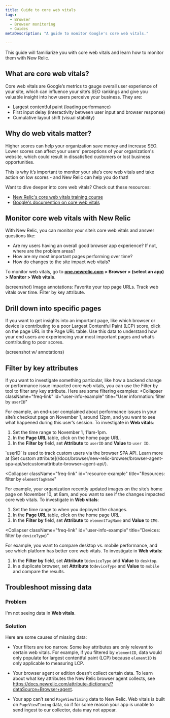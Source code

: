 ```yaml
---
title: Guide to core web vitals
tags:
  - Browser
  - Browser monitoring
  - Guides
metaDescription: "A guide to monitor Google's core web vitals."

---
```


This guide will familiarize you with core web vitals and learn how to monitor them with New Relic. 

## What are core web vitals?

Core web vitals are Google’s metrics to gauge overall user experience of your site, which can influence your site’s SEO rankings and give you valuable insight into how users perceive your business. They are:

* Largest contentful paint (loading performance)
* First input delay (interactivity between user input and browser response)
* Cumulative layout shift (visual stability)

## Why do web vitals matter? 

Higher scores can help your organization save money and increase SEO. Lower scores can affect your users' perceptions of your organization's website, which could result in dissatisfied customers or lost business opportunities. 

This is why it’s important to monitor your site’s core web vitals and take action on low scores - and New Relic can help you do that! 

Want to dive deeper into core web vitals? Check out these resources:
* [New Relic's core web vitals training course](https://learn.newrelic.com/self-paced-core-web-vitals/)
* [Google's documention on core web vitals](https://web.dev/vitals/)

## Monitor core web vitals with New Relic

With New Relic, you can monitor your site’s core web vitals and answer questions like:
* Are my users having an overall good browser app experience? If not, where are the problem areas?
* How are my most important pages performing over time?
* How do changes to the site impact web vitals?

To monitor web vitals, go to **[one.newrelic.com](https://one.newrelic.com/all-capabilities) > Browser > (select an app) > Monitor > Web vitals**. 

(screenshot) Image annotations: Favorite your top page URLs. Track web vitals over time. Filter by key attribute.

## Drill down into specific pages
If you want to get insights into an important page, like which browser or device is contributing to a poor Largest Contentful Paint (LCP) score, click on the page URL in the Page URL table. Use this data to understand how your end users are experiencing your most important pages and what’s contributing to poor scores. 

(screenshot w/ annotations)

## Filter by key attributes
If you want to investigate something particular, like how a backend change or performance issue impacted core web vitals, you can use the Filter by tool to filter any key attribute. 
Here are some filtering examples:
<CollapserGroup>
  <Collapser
    className="freq-link"
    id="user-info-example"
    title="User information: filter by `userID`"
  >
For example, an end-user complained about performance issues in your site’s checkout page on November 1, around 12pm, and you want to see what happened during this user’s session. To investigate in **Web vitals**:
1. Set the time range to November 1, 11am-1pm. 
2. In the **Page URL** table, click on the home page URL.
3. In the **Filter by** field, set **Attribute** to `userID` and **Value** to `user ID`.
  <Callout variant="tip">
  `userID` is used to track custom users via the browser SPA API. Learn more at [Set custom attribute](/docs/browser/new-relic-browser/browser-agent-spa-api/setcustomattribute-browser-agent-api/).
  </Callout> 
  </Collapser>

  <Collapser
    className="freq-link"
    id="resource-example"
    title="Resources: filter by `elementTagName`"
  >
  For example, your organization recently updated images on the site’s home page on November 10, at 8am, and you want to see if the changes impacted core web vitals. To investigate in **Web vitals**:
1. Set the time range to when you deployed the changes.
2. In the **Page URL** table, click on the home page URL.
3. In the **Filter by** field, set **Attribute** to `elementTagName` and **Value** to `IMG`.
  </Collapser>

   <Collapser
    className="freq-link"
    id="user-info-example"
    title="Devices: filter by `deviceType`)"
  >
  For example, you want to compare desktop vs. mobile performance, and see which platform has better core web vitals. To investigate in **Web vitals**:
1. In the **Filter by** field, set **Attribute** to`deviceType` and **Value** to `desktop`.
2. In a duplicate browser, set **Attribute** to`deviceType` and **Value** to `mobile` and compare the results. 
  </Collapser>
</CollapserGroup>

## Troubleshoot missing data

### Problem

I'm not seeing data in **Web vitals**.

### Solution

Here are some causes of missing data:

* Your filters are too narrow. Some key attributes are only relevant to certain web vitals. For example, if you filtered by `elementID`, data would only populate for largest contentful paint (LCP) because `elementID` is only applicable to measuring LCP. 

* Your browser agent or edition doesn’t collect certain data. To learn about what key attributes the New Relic browser agent collects, see https://docs.newrelic.com/attribute-dictionary/?dataSource=Browser+agent. 

* Your app can’t send `PageViewTiming` data to New Relic. Web vitals is built on `PageViewTiming` data, so if for some reason your app is unable to send ingest to our collector, data may not appear. 
